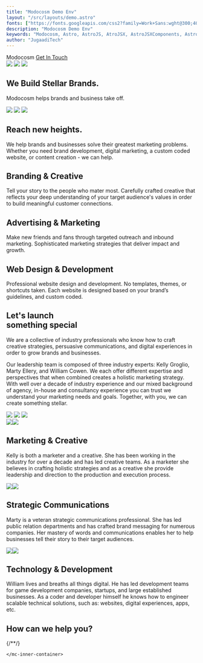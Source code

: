 ```yaml
---
title: "Modocosm Demo Env"
layout: "/src/layouts/demo.astro"
fonts: ["https://fonts.googleapis.com/css2?family=Work+Sans:wght@300;400;600;700;800;900&display=swap"]
description: "Modocosm Demo Env"
keywords: "Modocosm, Astro, AstroJS, AtroJSX, AstroJSXComponents, AstroJSXComponentsLibrary, AstroJSXComponentsLibraryDemo, AstroJSXComponentsLibraryDemoEnv, AstroJSXComponentsLibraryDemoEnvModocosm, AstroJSXComponentsLibraryDemoEnvModocosmDemoEnv"
author: "JugaadiTech"
---
```


<section class="nopad navigation">
	<mc-container>
		<mc-flex class="flex v-center">
			<mc-logo class="flex v-center"> 
				Modocosm
			</mc-logo>
			<mc-btn class="flex v-center">
				<a href="https://airtable.com/shr7eFiGikGmuNdsu/">Get In Touch</a>
			</mc-btn>
		</mc-flex>
	</mc-container>
</section>
<section class="nopad navigation-filler"></section>
<section class="nopad hero">
	<mc-container>
		<mc-hero>
			<img class = "left float" src ="phone 600.png">
			<img class = "center float desktop" src="laptop2 1200.png" />
			<img class = "right float" src="Moto@2x.png">
			<div class = "content">
				<h1>We Build Stellar Brands.</h1>
				<p>Modocosm helps brands and business take off.</p>
			</div>
		</mc-hero>
	</mc-container>
</section>
<section class="feature feature-left">
	<mc-container>
		<mc-feature>
			<mc-content class = "relative anim">
				<img class = "relative" src="illustration1-07.png" />
				<img class = "absolute moto" src="illustration1-2-moto@2x.png" />
				<img class = "absolute ill" src="illustration1-3-bg@2x.png" />
			</mc-content>
			<mc-content>
				<h2>Reach new heights.</h2>
				<p>We help brands and businesses solve their greatest marketing problems. Whether you need brand development, digital marketing, a custom  coded website, or content creation - we can help.</p>
			</mc-content>
		</mc-feature>
	</mc-container>
</section>
<section class="bg-alt features center">
	<mc-container>
		<mc-features>
			<mc-row col-default="3">
				<mc-col s="12" ms="12" md="4">
					<i class="fa-solid fa-paintbrush-pencil"></i>
					<h2>Branding & Creative</h2>
					<p>Tell your story to the people who mater most. Carefully crafted creative that reflects your deep understanding of your target audience's values in order to build meaningful customer connections.</p>
				</mc-col>
				<mc-col s="12" ms="12" md="4">
					<i class="fa-solid fa-rectangle-ad"></i>
					<h2>Advertising & Marketing</h2>
					<p>Make new friends and fans through targeted outreach and inbound marketing. Sophisticated marketing strategies that deliver impact and growth. </p>
				</mc-col>
				<mc-col s="12" ms="12" md="4">
					<i class="fa-solid fa-browser"></i>
					<h2>Web Design & Development</h2>
					<p>Professional website design and development. No templates, themes, or shortcuts taken. Each website is designed based on your brand’s guidelines, and custom coded.</p>
				</mc-col>
			</mc-row>
		</mc-features>
	</mc-container>
</section>
<section class="feature text-bottom">
	<mc-container>
		<mc-feature>
			<mc-content>
				<h2>Let's launch<br> something special</h2>
				<p>We are a collective of industry professionals who know how to craft creative strategies, persuasive communications, and digital experiences in order to grow brands and businesses.</p>
				<p>Our leadership team is composed of three industry experts: Kelly Groglio, Marty Ellery, and William Cowen. We each offer different expertise and perspectives that when combined creates a holistic marketing strategy.  With well over a decade of industry experience and our mixed background of agency, in-house and consultancy experience you can trust we understand your marketing needs and goals. Together, with you, we can create something stellar.</p>
			</mc-content>
			<mc-content class = "special">
				<img class = "relative ball" src="illustation2-1-planet@2x.png" />
				<img class = "absolute moto" src="illustation2-2-moto@2x.png" />
				<img class = "absolute sparkles" src="illustation2-3-notifications@2x.png" />
			</mc-content>
		</mc-feature>
	</mc-container>
</section>
<section class="bg-alt features">
	<mc-container>
		<mc-features>
			<mc-row col-default="3">
				<mc-col s="12" ms="12" md="4">
					<div class = "profile"><div class = "flip"><img src="https://pbs.twimg.com/profile_images/605140374554701824/0FIZ6qF7_400x400.jpg" /><img src = "Moto headshots-02.png"></div></div>
					<h2>Marketing & Creative</h2>
					<p>Kelly is both a marketer and a creative. She has been working in the industry for over a decade and has led creative teams. As a marketer she believes in crafting holistic strategies and as a creative she provide leadership and direction to the production and execution process. </p>
				</mc-col>
				<mc-col s="12" ms="12" md="4">
					<div class = "profile"><div class = "flip"><img src="https://www.nelsonschmidt.com/wp-content/uploads/headshot_marty-1.jpg" /><img src ="Moto headshots-03.png"></div></div>
					<h2>Strategic Communications</h2>
					<p>Marty is a veteran strategic  communications professional. She has led public relation departments and has crafted brand messaging for numerous companies. Her mastery of words and communications enables her to help businesses tell their story to their target audiences.</p>
				</mc-col>
				<mc-col s="12" ms="12" md="4">
					<div class = "profile"><div class = "flip"><img src="https://windailysports.com/wp-content/uploads/2020/06/21273457_10213889004480326_8917962074572070566_o.jpg" /><img src ="Moto headshots-01.png"></div></div>
					<h2>Technology & Development</h2>
					<p>William lives and breaths all things digital. He has led development teams for game development companies, startups, and large established businesses. As a coder and developer himself he knows how to engineer scalable technical solutions, such as: websites, digital experiences, apps, etc.</p>
				</mc-col>
			</mc-row>
		</mc-features>
	</mc-container>
</section>
<section class="cta">
	<mc-container>
		<div class = "cta-cont">
			<h1 style="">How can we help you?</h1>
			{/*<!---<select name="services" id="service-select">
			<option value="">Please Select Service</option>
			<option value="web">Website 
				Design & Development</option>
				<option value="brand">Branding & Creative</option>
				<option value="ads">Advertising & Marketing</option>
			</select>--->*/}
		</div>
	</mc-container>
</section>

<mc-container>
    <mc-inner-container>    

    </mc-inner-container>
</mc-container>
